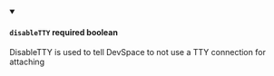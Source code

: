 
<details className="config-field" data-expandable="false" open>
<summary>

#### `disableTTY` <span class="config-field-required" data-required="false">required</span> <span class="config-field-type">boolean</span> <span class="config-field-default"></span>

DisableTTY is used to tell DevSpace to not use a TTY connection for attaching

</summary>



</details>
